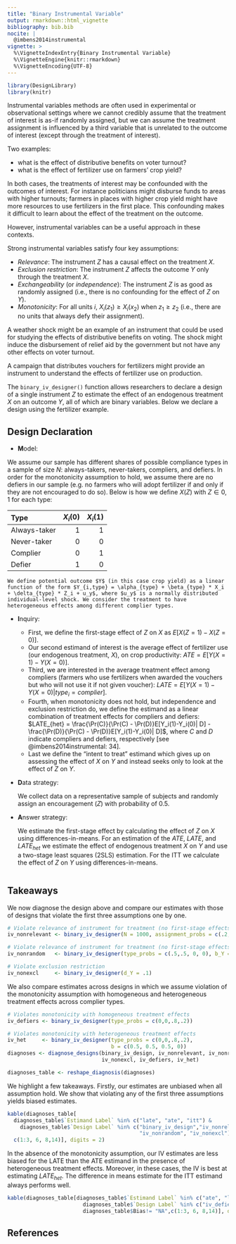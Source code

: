 ```yaml
---
title: "Binary Instrumental Variable"
output: rmarkdown::html_vignette
bibliography: bib.bib
nocite: |
  @imbens2014instrumental
vignette: >
  %\VignetteIndexEntry{Binary Instrumental Variable}
  %\VignetteEngine{knitr::rmarkdown}
  %\VignetteEncoding{UTF-8}
---
```


```r
library(DesignLibrary)
library(knitr)
```

Instrumental variables methods are often used in experimental or observational settings where we cannot credibly assume that the treatment of interest is as-if randomly assigned, but we can assume the treatment assignment is influenced by a third variable that is unrelated to the outcome of interest (except through the treatment of interest).

Two examples:

* what is the effect of distributive benefits on voter turnout? 
* what is the effect of fertilizer use on farmers' crop yield?

In both cases, the treatments of interest may be confounded with the outcomes of interest. For instance politicians might disburse funds to areas with higher turnouts; farmers in places with higher crop yield might have more resources to use fertilizers in the first place. This confounding makes it difficult to learn about the effect of the treatment on the outcome. 

However, instrumental variables can be a useful approach in these contexts.

Strong instrumental variables satisfy four key assumptions:

* *Relevance*: The instrument $Z$ has a causal effect on the treatment $X$.
* *Exclusion restriction*: The instrument $Z$ affects the outcome $Y$ only through the treatment $X$.
* *Exchangeability* (or *independence*): The instrument $Z$ is as good as randomly assigned (i.e., there is no confounding for the effect of $Z$ on $Y$).
* *Monotonicity*: For all units $i$, $X_i(z_1) \geqslant X_i(x_2)$ when $z_1 \geqslant z_2$ (i.e., there are no units that always defy their assignment).

A weather shock might be an example of an instrument that could be used for studying the effects of distributive benefits on voting. The shock might induce the disbursement of relief aid by the government but not have any other effects on voter turnout. 

A campaign that distributes vouchers for fertilizers might provide  an instrument to understand the effects of fertilizer use on production.

The `binary_iv_designer()` function allows researchers to declare a design of a single instrument $Z$ to estimate the effect of an endogenous treatment $X$ on an outcome $Y$, all of which are binary variables. Below we declare a design using the fertilizer example.

## Design Declaration

* **M**odel: 
    
We assume our sample has different shares of possible compliance types in a sample of size $N$: always-takers, never-takers, compliers, and defiers. In order for the monotonicity assumption to hold, we assume there are no defiers in our sample (e.g. no farmers who will adopt fertilizer if and only if they are not encouraged to do so). Below is how we define $X(Z)$ with $Z \in {0,1}$ for each type:
  
  | Type       | $X_i(0)$ | $X_i(1)$ |
  |:-----------|---------:|---------:|
  |Always-taker| 1        | 1        |
  |Never-taker | 0        | 0        |
  |Complier    | 0        | 1        |
  |Defier      | 1        | 0        |
  

    We define potential outcome $Y$ (in this case crop yield) as a linear function of the form $Y_{i,type} = \alpha_{type} + \beta_{type} * X_i + \delta_{type} * Z_i + u_y$, where $u_y$ is a normally distributed individual-level shock. We consider the treatment to have heterogeneous effects among different complier types.

* **I**nquiry:

   *  First, we define the first-stage effect of $Z$ on $X$ as $E[X(Z=1) - X(Z=0)]$.
   *  Our second estimand of interest is the average effect of fertilizer use (our endogenous treatment, $X$), on crop productivity: $ATE = E[Y(X = 1) - Y(X = 0)]$.
   *  Third, we are interested in the average treatment effect among compliers (farmers who use fertilizers when awarded the vouchers but who will not use it if not given voucher): $LATE = E[Y(X = 1) - Y(X = 0) | type_i = complier]$. 
   *  Fourth, when monotonicity does not hold, but independence and exclusion restriction do, we define the estimand as a linear combination of treatment effects for compliers and defiers: $LATE_{het} = \frac{\Pr(C)}{\Pr(C) - \Pr(D)}E[Y_i(1)-Y_i(0)| D] - \frac{\Pr(D)}{\Pr(C) - \Pr(D)}E[Y_i(1)-Y_i(0)| D]$, where $C$ and $D$ indicate compliers and defiers, respectively [see @imbens2014instrumental: 34].
   *  Last we define the "intent to treat" estimand which gives up on assessing the effect of $X$ on $Y$ and instead seeks only to look at the effect of $Z$ on $Y$. 

* **D**ata strategy: 
    
    We collect data on a representative sample of subjects and randomly assign  an encouragement ($Z$) with probability of 0.5.

* **A**nswer strategy: 

    We estimate the first-stage effect by calculating the effect of $Z$ on $X$ using differences-in-means. For an estimation of the $ATE$, $LATE$, and $LATE_{het}$ we estimate the effect of endogenous treatment $X$ on $Y$ and use a two-stage least squares (2SLS) estimation.
    For the ITT we  calculate the effect of $Z$ on $Y$ using differences-in-means.
    
```r

```

## Takeaways

We now diagnose the design above and compare our estimates with those of designs that violate the first three assumptions one by one.

```r
# Violate relevance of instrument for treatment (no first-stage effects)
iv_nonrelevant <- binary_iv_designer(N = 1000, assignment_probs = c(.2, .3, .7, .5), b_Y = .5)

# Violate relevance of instrument for treatment (no first-stage effects)
iv_nonrandom   <- binary_iv_designer(type_probs = c(.5,.5, 0, 0), b_Y = .5)

# Violate exclusion restriction
iv_nonexcl     <- binary_iv_designer(d_Y = .1)
```

We also compare estimates across designs in which we assume violation of the monotonicity assumption with homogeneous and heterogeneous treatment effects across complier types.

```r
# Violates monotonicity with homogeneous treatment effects
iv_defiers <- binary_iv_designer(type_probs = c(0,0,.8,.2))

# Violates monotonicity with heterogeneous treatment effects
iv_het     <- binary_iv_designer(type_probs = c(0,0,.8,.2), 
                                 b = c(0.5, 0.5, 0.5, 0))
diagnoses <- diagnose_designs(binary_iv_design, iv_nonrelevant, iv_nonrandom, 
                              iv_nonexcl, iv_defiers, iv_het)
```

```r
diagnoses_table <- reshape_diagnosis(diagnoses)
```

We highlight a few takeaways. Firstly, our estimates are unbiased when all assumption hold. We show that violating any of the first three assumptions yields biased estimates.

```r
kable(diagnoses_table[
  diagnoses_table$`Estimand Label` %in% c("late", "ate", "itt") &
    diagnoses_table$`Design Label` %in% c("binary_iv_design","iv_nonrelevant", 
                                          "iv_nonrandom", "iv_nonexcl"),
  c(1:3, 6, 8,14)], digits = 2)
```

In the absence of the monotonicity assumption, our IV estimates are less biased for the LATE than the ATE estimand in the presence of heterogeneous treatment effects. Moreover, in these cases, the IV is best at estimating $LATE_{het}$. The difference in means estimate for the ITT estimand always performs well.

```r
kable(diagnoses_table[diagnoses_table$`Estimand Label` %in% c("ate", "late", "late_het") &
                        diagnoses_table$`Design Label` %in% c("iv_defiers", "iv_het") &
                        diagnoses_table$Bias!= "NA",c(1:3, 6, 8,14)], digits = 2)
```


## References
